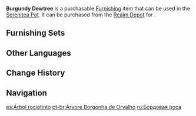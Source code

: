 {{Furnishing Infobox
|id             = 372333
|image          = Item Burgundy Dewtree.png
|category       = Landform
|subcategory    = Tree
|quality        = 3
|adeptal_energy = 20
|load           = 100
|reduced_load   = 100
|description    = A strange tree unique to the region around [[The Chasm]]. Its lineage brings it quite close to the Sandbearer Tree, and their respective wood qualities are indeed similar, such that most will not treat the two as separate species. However, this tree sports smoky-red leaves of exceeding loveliness as a result of the unique conditions of the land they grow on. It is said that this tree will display the characteristics of the Drooping Dew art of calligraphic penmanship if you look at it from just the right angle, which is how it derives its name.
|source1        = [[Realm Depot]]
}}
'''Burgundy Dewtree''' is a purchasable [[Furnishing]] item that can be used in the [[Serenitea Pot]]. It can be purchased from the [[Realm Depot]] for {{Item|Realm Currency|30|x=80}}.

==Furnishing Sets==
{{Craft Usage}}

==Other Languages==
{{Other Languages
|en      = Burgundy Dewtree
|zhs     = 烟红垂露树
|zhs_rm  = Yān Hóng Chuí Lù Shù
|zht     = 煙紅垂露樹
|zht_rm  = Yān Hóng Chuí Lù Shù
|zh_tl   = 
|ja      = 煙赤垂露樹
|ja_rm   = Enseki Suiroju{{Assumed}}
|ja_tl   = Smoky Red Drooped Dewtree{{Sino}}
|ko      = 적홍색 수로나무
|ko_rm   = Jeokhongsaek Suronamu
|ko_tl   = Dark Red Dewtree
|es      = Árbol rociotinto
|es_tl   = Red-Dew Tree
|fr      = Arbre-rosée bordeaux
|fr_tl   = Burgundy Dew-Tree
|ru      = Бордовая роса
|ru_tl   = Maroon Dew
|th      = ต้นน้ำค้างสีแดงควัน
|th_rm   = 
|th_tl   = 
|vi      = Cây Yên Hồng Thùy Lộ
|vi_tl   = 
|de      = Rougeroter Taubaum
|de_tl   = Rouge-Red Dewtree
|id      = Pohon Embun Merah
|id_tl   = Red Dew Tree
|pt      = Árvore Borgonha de Orvalho
|pt_tl   = 
|tr      = Bordo Çiy Ağacı
|tr_tl   = 
|it      = Rugiadello borgogna
|it_tl   = 
}}

==Change History==
{{Change History|2.7}}

==Navigation==
{{Furnishing Navbox|exterior}}

[[es:Árbol rociotinto]]
[[pt-br:Árvore Borgonha de Orvalho]]
[[ru:Бордовая роса]]